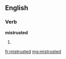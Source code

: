 ==English==

===Verb===
'''mistrusted'''

# {{past of|[[mistrust]]}}

[[fr:mistrusted]]
[[mg:mistrusted]]